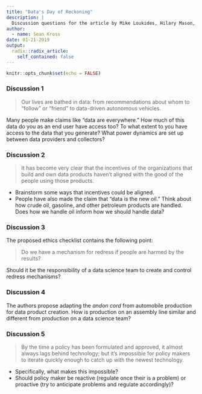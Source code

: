 ```yaml
---
title: "Data's Day of Reckoning"
description: |
  Discussion questions for the article by Mike Loukides, Hilary Mason, and DJ Patil.
author:
  - name: Sean Kross
date: 01-21-2019
output:
  radix::radix_article:
    self_contained: false
---
```


```r
knitr::opts_chunk$set(echo = FALSE)
```

### Discussion 1

> Our lives are bathed in data: from recommendations about whom to "follow" or "friend" to data-driven autonomous vehicles.

Many people make claims like "data are everywhere." How much of this data do you
as an end user have access too? To what extent to you have access to the data
that you generate? What power dynamics are set up between data providers and
collectors?

### Discussion 2

> It has become very clear that the incentives of the organizations that build and own data products haven't aligned with the good of the people using those products.

- Brainstorm some ways that incentives could be aligned.
- People have also made the claim that "data is the new oil." Think about how
crude oil, gasoline, and other petroleum products are handled. Does how
we handle oil inform how we should handle data?

### Discussion 3

The proposed ethics checklist contains the following point:

> Do we have a mechanism for redress if people are harmed by the results?

Should it be the responsibility of a data science team to create and control
redress mechanisms?

### Discussion 4

The authors propose adapting the *andon cord* from automobile production for
data product creation. How is production on an assembly line similar and
different from production on a data science team?

### Discussion 5

> By the time a policy has been formulated and approved, it almost always lags behind technology; but it’s impossible for policy makers to iterate quickly enough to catch up with the newest technology.

- Specifically, what makes this impossible?
- Should policy maker be reactive (regulate once their is a problem) or proactive
(try to anticipate problems and regulate accordingly)?
